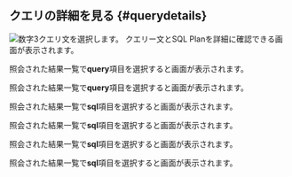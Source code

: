 ## クエリの詳細を見る {#querydetails}

<Xclude product='postgresql,mysql,oracle,cubrid,oracle-pro,oracle-v1,altibase,mssql,mssql-v1,db2,sapase'>

![数字3](/img/number-03.png)クエリ文を選択します。 クエリー文とSQL Planを詳細に確認できる<Cmdname sid="TTL06224" className="uitext" />画面が表示されます。

<ImgLang img="db-sql-details-common.png" desc="SQL詳細" />

</Xclude>

<InDoc product='postgresql,mysql'>

照会された結果一覧で**query**項目を選択すると<Cmdname sid="TTL06224" className="uitext" />画面が表示されます。

<ImgLang img="db-sql-details-postgresql.png" desc="SQL詳細" />

</InDoc>

<InDoc product='oracle-pro,oracle'>

照会された結果一覧で**query**項目を選択すると<Cmdname sid="TTL06224" className="uitext" />画面が表示されます。

<ImgLang img="db-sql-details-oracle-pro.png" desc="SQL詳細" />

</InDoc>

<InDoc product='cubrid,cubrid-v1,altibase'>

照会された結果一覧で**sql**項目を選択すると<Cmdname sid="TTL06224" className="uitext" />画面が表示されます。

<ImgLang img="db-sql-details-common.png" desc="SQL詳細" />

</InDoc>

<InDoc product="mssql,mssql-v1">

照会された結果一覧で**sql**項目を選択すると<Cmdname sid="TTL06224" className="uitext" />画面が表示されます。

<ImgLang img="db-sql-details-mssql.png" desc="SQL詳細" />

</InDoc>

<InDoc product='db2'>

照会された結果一覧で**sql**項目を選択すると<Cmdname sid="TTL06224" className="uitext" />画面が表示されます。

<ImgLang img='db-sql-details-db2.png' desc='SQL詳細' />

</InDoc>

<InDoc product='sapase'>

照会された結果一覧で**sql**項目を選択すると<Cmdname sid="TTL06224" className="uitext" />画面が表示されます。

<ImgLang img='db-sql-details-sapase.png' desc='SQL 상세' />

</InDoc>

